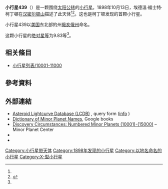 {{Infobox planet
 | minorplanet     = yes
 | name            = 439 Ohio
 | background      = #D6D6D6
 | image = 
 | image_size      = 
 | caption         =
 | discovery_ref   =  <ref name="MPC-object" />
 | discoverer      = [[埃德溫·福士特·柯丁頓|埃德溫·福士特·柯丁頓]]
 | discovery_site  = [[汉密尔顿山|汉密尔顿山]]
 | discovered      = 1898年10月13日
 | mpc_name        = 439 Ohio
 | alt_names       = 439 Ohio
 | pronounced      = 
 | named_after     = <ref name="MPC-object" />
 | mp_category     = [[主帶小行星|主帶小行星]] <ref name="MPC-object" /><ref name="jpldata" />
 | orbit_ref       = <ref name="a">[http://ssd.jpl.nasa.gov/sbdb.cgi?sstr=439 439] {{Wayback|url=http://ssd.jpl.nasa.gov/sbdb.cgi?sstr=439 |date=20140831035754 }}，小行星數據庫瀏覽器（JPL Small-Body Database Browser）－[[美国国家航空航天局|美国国家航空航天局]]喷气推进实验室</ref>
 | epoch           = 2018-03-23.0（[[儒略日|JD]] 2458200.5）
 | uncertainty     = 0
 | observation_arc = 
 | aphelion = {{convert|3.336|AU|km|3|abbr=on|lk=out}}
 | perihelion      = {{convert|2.9387632|AU|km|3|abbr=on}}
 | semimajor       = 3.1374793
 | eccentricity    = 0.0633362
 | period          = 5.56[[儒略年|yr]]
 | mean_anomaly    = 139.70991[[度|°]]
 | mean_motion     = {{Deg2DMS|0.17735060|sup=ms}} / day
 | inclination     = 19.14574
 | asc_node        = 201.54647°
 | arg_peri        = 243.78903
 | mean_diameter   = 
 | rotation        = 
 | albedo          =
 | spectral_type   =
 | abs_magnitude   = 9.83<ref name="jpldata" />
}}
'''小行星439'''（{{lang-en|439 Ohio}}）是一颗围绕[[太阳|太阳]][[公转|公转]]的[[小行星|小行星]]。1898年10月13日，埃德溫·福士特·柯丁頓在[[汉密尔顿山|汉密尔顿山]]描述了此天体<ref name="a" /><ref>{{cite news|title=小行星列表|url=http://cfa-www.harvard.edu/iau/lists/NumberedMPs.txt|accessdate=2018-10-19|newspaper=哈佛大学|archive-date=2008-05-17|archive-url=https://web.archive.org/web/20080517010638/http://cfa-www.harvard.edu/iau/lists/NumberedMPs.txt|dead-url=no}}</ref>。这也是柯丁顿发现的首颗小行星。

小行星439以[[美国|美国]]东北部的州[[俄亥俄州|俄亥俄州]]命名。

这颗小行星的[[绝对星等|绝对星等]]为9.83等<ref name="a" />。

== 相关條目 ==
*[[小行星列表/10001-11000|小行星列表/10001-11000]]

== 參考資料 ==
{{reflist|refs=

<ref name="jpldata">{{cite web
 |type         = 2018-01-26 last obs.
 |title        = JPL Small-Body Database Browser:439 Ohio-439 Ohio
 |url          = https://ssd.jpl.nasa.gov/sbdb.cgi?sstr=439
 |publisher    = [[Jet_Propulsion_Laboratory|Jet Propulsion Laboratory]]
 |accessdate   = 28 March 2018
 |archive-date = 2021-01-21
 |archive-url  = https://web.archive.org/web/20210121064841/https://ssd.jpl.nasa.gov/sbdb.cgi?sstr=439
 |dead-url     = no
}}</ref>

<ref name="MPC-object">{{cite web
  |title      = 439 Ohio
  |work      = Minor Planet Center
  |url      = https://www.minorplanetcenter.net/db_search/show_object?object_id=439
  |accessdate      = 28 March 2018
  |archive-date      = 2016-03-04
  |archive-url      = https://web.archive.org/web/20160304110536/http://www.minorplanetcenter.net/db_search/show_object?object_id=439
  |dead-url      = no
  }}</ref>

}}

==  外部連結 ==
* [http://www.minorplanet.info/PHP/lcdbsummaryquery.php Asteroid Lightcurve Database (LCDB)] {{Wayback|url=http://www.minorplanet.info/PHP/lcdbsummaryquery.php |date=20171210173955 }}, query form ([http://www.minorplanet.info/lightcurvedatabase.html info] {{Wayback|url=http://www.minorplanet.info/lightcurvedatabase.html |date=20171216050541 }})
* [https://books.google.com/books?id=aeAg1X7afOoC&pg Dictionary of Minor Planet Names], Google books
* [http://www.minorplanetcenter.net/iau/lists/NumberedMPs010001.html Discovery Circumstances: Numbered Minor Planets (10001)-(15000)] {{Wayback|url=http://www.minorplanetcenter.net/iau/lists/NumberedMPs010001.html |date=20180612162317 }} – Minor Planet Center
* {{AstDys|439}}
* {{JPL small body}}

{{Minor Planet Number|[[小行星438|小行星438]]|[[小行星440|小行星440]]}}
{{小天体}}

[[Category:小行星带天体|Category:小行星带天体]]
[[Category:1898年发现的小行星|Category:1898年发现的小行星]]
[[Category:以地名命名的小行星|Category:以地名命名的小行星]]
[[Category:X-型小行星|Category:X-型小行星]]